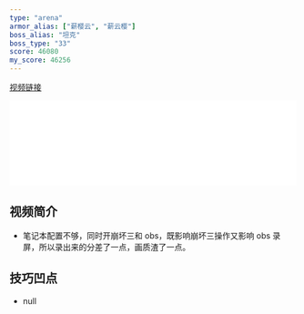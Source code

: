```yaml
---
type: "arena"
armor_alias: ["薪樱云", "薪云樱"]
boss_alias: "坦克"
boss_type: "33"
score: 46080
my_score: 46256
---
```


[视频链接](https://www.bilibili.com/video/BV1Pq4y1u7wC)

<iframe
  src="//player.bilibili.com/player.html?aid=547583725&bvid=BV1Pq4y1u7wC&cid=395573990&page=1"
  scrolling="no"
  border="0"
  frameborder="no"
  framespacing="0"
  allowfullscreen
  width="100%"
></iframe>

## 视频简介

- 笔记本配置不够，同时开崩坏三和 obs，既影响崩坏三操作又影响 obs 录屏，所以录出来的分差了一点，画质渣了一点。

## 技巧凹点

- null
